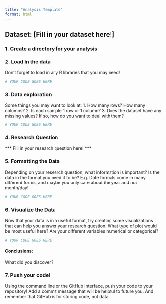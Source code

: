 ```yaml
---
title: "Analysis Template"
format: html
---
```


## Dataset: [Fill in your dataset here!]


### 1. Create a directory for your analysis



### 2. Load in the data

Don't forget to load in any R libraries that you may need!


```r
# YOUR CODE GOES HERE

```



### 3. Data exploration

Some things you may want to look at:
1. How many rows? How many columns?
2. Is each sample 1 row or 1 column?
3. Does the dataset have any missing values? If so, how do you want to deal with them?

```r
# YOUR CODE GOES HERE

```

### 4. Research Question

*** Fill in your research question here! ***



### 5. Formatting the Data

Depending on your research question, what information is important? Is the data in the format you need it to be? E.g. Date formats come in many different forms, and maybe you only care about the year and not month/day!

```r
# YOUR CODE GOES HERE

```

### 6. Visualize the Data

Now that your data is in a useful format, try creating some visualizations that can help you answer your research question. What type of plot would be most useful here? Are your different variables numerical or categorical?

```r
# YOUR CODE GOES HERE

```

#### Conclusions:

What did you discover?



### 7. Push your code!

Using the command line or the GitHub interface, push your code to your repository! Add a commit message that will be helpful to future you. And remember that GitHub is for storing code, not data.

